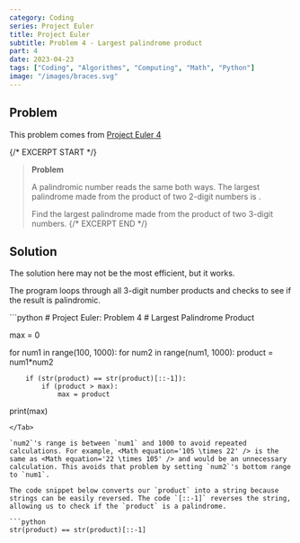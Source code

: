 ```yaml
---
category: Coding
series: Project Euler
title: Project Euler
subtitle: Problem 4 - Largest palindrome product
part: 4
date: 2023-04-23
tags: ["Coding", "Algorithms", "Computing", "Math", "Python"]
image: "/images/braces.svg"
---
```


## Problem

This problem comes from [Project Euler 4](https://projecteuler.net/problem=4)

{/* EXCERPT START */}
> **Problem**
>
> A palindromic number reads the same both ways. The largest palindrome made from the product of two 2-digit numbers is <Math equation='9009 = 91 \times 99' />.
>
> Find the largest palindrome made from the product of two 3-digit numbers.
{/* EXCERPT END */}

## Solution

The solution here may not be the most efficient, but it works.

The program loops through all 3-digit number products and checks to see if the result is palindromic.

<Tab tab="problem04.py" url="https://github.com/zlaast/Project-Euler/blob/main/Problems%20%5B1-100)/problem04.py">
```python
# Project Euler: Problem 4
# Largest Palindrome Product

max = 0

for num1 in range(100, 1000):
    for num2 in range(num1, 1000):
        product = num1*num2

        if (str(product) == str(product)[::-1]):
            if (product > max):
                max = product

print(max)
```
</Tab>

`num2`'s range is between `num1` and 1000 to avoid repeated calculations. For example, <Math equation='105 \times 22' /> is the same as <Math equation='22 \times 105' /> and would be an unnecessary calculation. This avoids that problem by setting `num2`'s bottom range to `num1`.

The code snippet below converts our `product` into a string because strings can be easily reversed. The code `[::-1]` reverses the string, allowing us to check if the `product` is a palindrome.

```python
str(product) == str(product)[::-1]
```